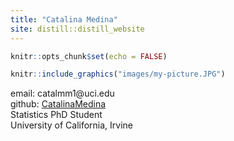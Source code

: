 ```yaml
---
title: "Catalina Medina"
site: distill::distill_website
---
```


```r
knitr::opts_chunk$set(echo = FALSE)
```


```r
knitr::include_graphics("images/my-picture.JPG")
```

email: catalmm1@uci.edu  
github: [CatalinaMedina](https://github.com/CatalinaMedina)  
Statistics PhD Student  
University of California, Irvine  
